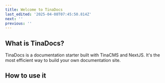 ```yaml
---
title: Welcome to TinaDocs
last_edited: '2025-04-08T07:45:50.814Z'
next: ''
previous: ''
---
```


## What is TinaDocs?

TinaDocs is a documentation starter built with TinaCMS and NextJS. It's the most efficient way to
build your own documentation site.

## How to use it
